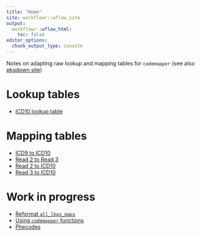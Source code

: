 ```yaml
---
title: "Home"
site: workflowr::wflow_site
output:
  workflowr::wflow_html:
    toc: false
editor_options:
  chunk_output_type: console
---
```


Notes on adapting raw lookup and mapping tables for `codemapper` (see also [pkgdown site](pkgdown_site/index.html))

# Lookup tables

-   [ICD10 lookup table](icd10_lkp.html)

# Mapping tables

-   [ICD9 to ICD10](icd9_icd10_mapping.html)
-   [Read 2 to Read 3](read2_read3_mapping.html)
-   [Read 2 to ICD10](read2_icd10_mapping.html)
-   [Read 3 to ICD10](read3_icd10_mapping.html)

# Work in progress

- [Reformat `all_lkps_maps`](reformat_all_lkps_maps.html)
- [Using `codemapper` functions](clinical_codes_lkps_and_mappings.html)
- [Phecodes](phecodes.html)
